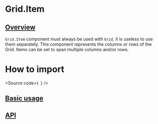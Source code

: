 

<Meta of={Stories} />

# Grid.Item

## [Overview](#overview)

`Grid.Item` component must always be used with `Grid`, it is useless to
use them separately.
This component represents the columns or rows of the Grid. Items can be set to span
multiple columns and/or rows.

# How to import

<Source
  code={`
`}
/>

## [Basic usage](#basic-usage)

<Canvas of={Stories.Base} />

## [API](#api)

<ArgTypes of={Stories} />
